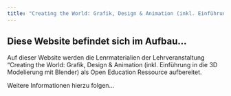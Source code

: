 ```yaml
---
title: "Creating the World: Grafik, Design & Animation (inkl. Einführung in die 3D Modelierung mit Blender)"
---
```


## Diese Website befindet sich im Aufbau...

Auf dieser Website werden die Lenrmaterialien der Lehrveranstaltung "Creating the World: Grafik, Design & Animation (inkl. Einführung in die 3D Modelierung mit Blender) als Open Education Ressource aufbereitet.

Weitere Informationen hierzu folgen...
